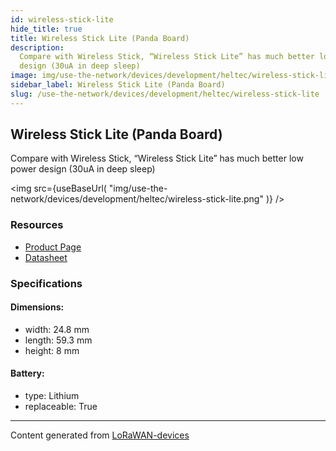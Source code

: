 ```yaml
---
id: wireless-stick-lite
hide_title: true
title: Wireless Stick Lite (Panda Board)
description:
  Compare with Wireless Stick, “Wireless Stick Lite” has much better low power
  design (30uA in deep sleep)
image: img/use-the-network/devices/development/heltec/wireless-stick-lite.png
sidebar_label: Wireless Stick Lite (Panda Board)
slug: /use-the-network/devices/development/heltec/wireless-stick-lite
---
```



## Wireless Stick Lite (Panda Board)

Compare with Wireless Stick, “Wireless Stick Lite” has much better low power
design (30uA in deep sleep)

<img
  src={useBaseUrl(
    "img/use-the-network/devices/development/heltec/wireless-stick-lite.png"
  )}
/>

### Resources

- [Product Page](https://heltec.org/project/wireless-stick-lite/)
- [Datasheet](https://heltec.org/project/wireless-stick-lite/#1552557147424-7f1ec-5c651922-b0bbfe12-55e1)

### Specifications

#### Dimensions:

- width: 24.8 mm
- length: 59.3 mm
- height: 8 mm

#### Battery:

- type: Lithium
- replaceable: True

---

Content generated from
[LoRaWAN-devices](https://github.com/TheThingsNetwork/lorawan-devices)
